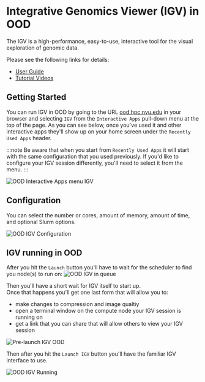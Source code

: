 # Integrative Genomics Viewer (IGV) in OOD

The IGV is a high-performance, easy-to-use, interactive tool for the visual exploration of genomic data.

Please see the following links for details:
-   [User Guide](https://igv.org/doc/desktop/)
-   [Tutorial Videos](https://www.youtube.com/channel/UCb5W5WqauDOwubZHb-IA_rA)

## Getting Started
You can run IGV in OOD by going to the URL [ood.hpc.nyu.edu](http://ood.hpc.nyu.edu) in your browser and selecting `IGV` from the `Interactive Apps` pull-down menu at the top of the page.  As you can see below, once you've used it and other interactive apps they'll show up on your home screen under the `Recently Used Apps` header.

:::note
Be aware that when you start from `Recently Used Apps` it will start with the same configuration that you used previously.  If you'd like to configure your IGV session differently, you'll need to select it from the menu.
:::

![OOD Interactive Apps menu IGV](./static/ood_interactive_apps_igv.png)

## Configuration

You can select the number or cores, amount of memory, amount of time, and optional Slurm options.

![OOD IGV Configuration](./static/ood_igv_config.png)

## IGV running in OOD

After you hit the `Launch` button you'll have to wait for the scheduler to find you node(s) to run on:
![OOD IGV in queue](./static/ood_igv_in_queue.png)

Then you'll have a short wait for IGV itself to start up.<br />
Once that happens you'll get one last form that will allow you to:
-   make changes to compression and image qualtiy
-   open a terminal window on the compute node your IGV session is running on
-   get a link that you can share that will allow others to view your IGV session

![Pre-launch IGV OOD](./static/ood_igv_prelaunch.png)

Then after you hit the `Launch IGV` button you'll have the familiar IGV interface to use.

![OOD IGV Running](./static/ood_igv_running.png)
